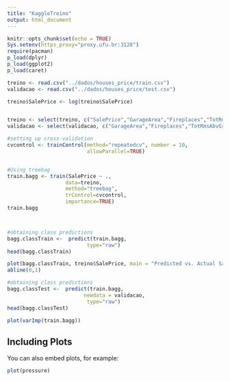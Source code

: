 ```yaml
---
title: "KaggleTreino"
output: html_document
---
```


```r
knitr::opts_chunk$set(echo = TRUE)
Sys.setenv(https_proxy="proxy.ufu.br:3128")
require(pacman)
p_load(dplyr)
p_load(ggplot2)
p_load(caret)
```


```r

treino <- read.csv("../dados/houses_price/train.csv")
validacao <- read.csv("../dados/houses_price/test.csv")

treino$SalePrice <- log(treino$SalePrice)


treino <- select(treino, c("SalePrice","GarageArea","Fireplaces","TotRmsAbvGrd","GrLivArea","HeatingQC", "TotalBsmtSF", "YearBuilt"))
validacao <- select(validacao, c("GarageArea","Fireplaces","TotRmsAbvGrd","GrLivArea", "HeatingQC", "TotalBsmtSF", "YearBuilt"))

#setting up cross-validation
cvcontrol <- trainControl(method="repeatedcv", number = 10,
                          allowParallel=TRUE)


#Using treebag 
train.bagg <- train(SalePrice ~ ., 
                   data=treino,
                   method="treebag",
                   trControl=cvcontrol,
                   importance=TRUE)
train.bagg



#obtaining class predictions
bagg.classTrain <-  predict(train.bagg, 
                          type="raw")
head(bagg.classTrain)

plot(bagg.classTrain, treino$SalePrice, main = "Predicted vs. Actual SalePrice") 
abline(0,1)

#obtaining class predictions
bagg.classTest <-  predict(train.bagg, 
                         newdata = validacao,
                          type="raw")
head(bagg.classTest)

plot(varImp(train.bagg))


```

## Including Plots

You can also embed plots, for example:

```r
plot(pressure)
```